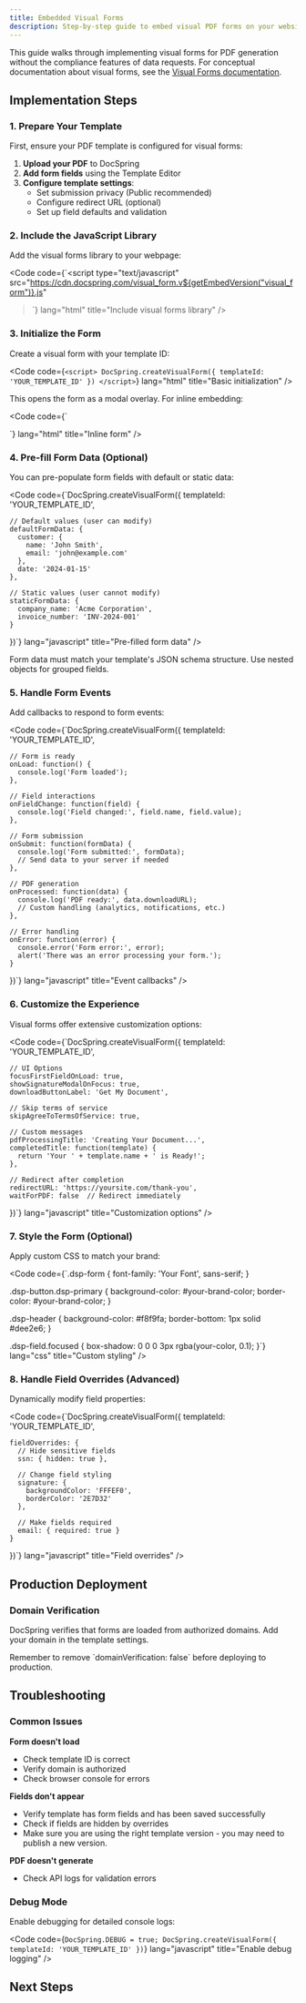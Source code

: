 ```yaml
---
title: Embedded Visual Forms
description: Step-by-step guide to embed visual PDF forms on your website
---
```



This guide walks through implementing visual forms for PDF generation without the compliance features of data requests. For conceptual documentation about visual forms, see the [Visual Forms documentation](/docs/forms/visual-forms/).

## Implementation Steps

### 1. Prepare Your Template

First, ensure your PDF template is configured for visual forms:

1. **Upload your PDF** to DocSpring
2. **Add form fields** using the Template Editor
3. **Configure template settings**:
   - Set submission privacy (Public recommended)
   - Configure redirect URL (optional)
   - Set up field defaults and validation

<LinkCard
  title="Template Editor Guide"
  href="/docs/template-editor/introduction/"
  description="Learn how to create and configure PDF templates"
/>

### 2. Include the JavaScript Library

Add the visual forms library to your webpage:

<Code
  code={`<script
    type="text/javascript"
    src="https://cdn.docspring.com/visual_form.v${getEmbedVersion("visual_form")}.js"
></script>`}
  lang="html"
  title="Include visual forms library"
/>

### 3. Initialize the Form

Create a visual form with your template ID:

<Code
  code={`<script>
    DocSpring.createVisualForm({
      templateId: 'YOUR_TEMPLATE_ID'
    })
</script>`}
  lang="html"
  title="Basic initialization"
/>

This opens the form as a modal overlay. For inline embedding:

<Code code={`<div id="form-container"></div>

  <script>
    DocSpring.createVisualForm('#form-container', {
      templateId: 'YOUR_TEMPLATE_ID'
    })
</script>`} lang="html" title="Inline form" />

### 4. Pre-fill Form Data (Optional)

You can pre-populate form fields with default or static data:

<Code code={`DocSpring.createVisualForm({
    templateId: 'YOUR_TEMPLATE_ID',

    // Default values (user can modify)
    defaultFormData: {
      customer: {
        name: 'John Smith',
        email: 'john@example.com'
      },
      date: '2024-01-15'
    },

    // Static values (user cannot modify)
    staticFormData: {
      company_name: 'Acme Corporation',
      invoice_number: 'INV-2024-001'
    }

})`} lang="javascript" title="Pre-filled form data" />

<Aside type="note">
  Form data must match your template's JSON schema structure. Use nested objects
  for grouped fields.
</Aside>

### 5. Handle Form Events

Add callbacks to respond to form events:

<Code code={`DocSpring.createVisualForm({
    templateId: 'YOUR_TEMPLATE_ID',

    // Form is ready
    onLoad: function() {
      console.log('Form loaded');
    },

    // Field interactions
    onFieldChange: function(field) {
      console.log('Field changed:', field.name, field.value);
    },

    // Form submission
    onSubmit: function(formData) {
      console.log('Form submitted:', formData);
      // Send data to your server if needed
    },

    // PDF generation
    onProcessed: function(data) {
      console.log('PDF ready:', data.downloadURL);
      // Custom handling (analytics, notifications, etc.)
    },

    // Error handling
    onError: function(error) {
      console.error('Form error:', error);
      alert('There was an error processing your form.');
    }

})`} lang="javascript" title="Event callbacks" />

### 6. Customize the Experience

Visual forms offer extensive customization options:

<Code code={`DocSpring.createVisualForm({
    templateId: 'YOUR_TEMPLATE_ID',

    // UI Options
    focusFirstFieldOnLoad: true,
    showSignatureModalOnFocus: true,
    downloadButtonLabel: 'Get My Document',

    // Skip terms of service
    skipAgreeToTermsOfService: true,

    // Custom messages
    pdfProcessingTitle: 'Creating Your Document...',
    completedTitle: function(template) {
      return 'Your ' + template.name + ' is Ready!';
    },

    // Redirect after completion
    redirectURL: 'https://yoursite.com/thank-you',
    waitForPDF: false  // Redirect immediately

})`} lang="javascript" title="Customization options" />

### 7. Style the Form (Optional)

Apply custom CSS to match your brand:

<Code code={`.dsp-form {
    font-family: 'Your Font', sans-serif;
  }

.dsp-button.dsp-primary {
background-color: #your-brand-color;
border-color: #your-brand-color;
}

.dsp-header {
background-color: #f8f9fa;
border-bottom: 1px solid #dee2e6;
}

.dsp-field.focused {
box-shadow: 0 0 0 3px rgba(your-color, 0.1);
}`} lang="css" title="Custom styling" />

### 8. Handle Field Overrides (Advanced)

Dynamically modify field properties:

<Code code={`DocSpring.createVisualForm({
    templateId: 'YOUR_TEMPLATE_ID',

    fieldOverrides: {
      // Hide sensitive fields
      ssn: { hidden: true },

      // Change field styling
      signature: {
        backgroundColor: 'FFFEF0',
        borderColor: '2E7D32'
      },

      // Make fields required
      email: { required: true }
    }

})`} lang="javascript" title="Field overrides" />

## Production Deployment

### Domain Verification

DocSpring verifies that forms are loaded from authorized domains.
Add your domain in the template settings.

<Aside type="caution">
  Remember to remove `domainVerification: false` before deploying to production.
</Aside>

## Troubleshooting

### Common Issues

**Form doesn't load**

- Check template ID is correct
- Verify domain is authorized
- Check browser console for errors

**Fields don't appear**

- Verify template has form fields and has been saved successfully
- Check if fields are hidden by overrides
- Make sure you are using the right template version - you may need to publish a new version.

**PDF doesn't generate**

- Check API logs for validation errors

### Debug Mode

Enable debugging for detailed console logs:

<Code
  code={`DocSpring.DEBUG = true;
DocSpring.createVisualForm({
    templateId: 'YOUR_TEMPLATE_ID'
})`}
  lang="javascript"
  title="Enable debug logging"
/>

## Next Steps

<LinkCard
  title="Visual Forms JavaScript API Reference"
  href="/docs/forms/js-libraries/visual-forms-js/"
  description="Complete API reference with all options and callbacks"
/>

<LinkCard
  title="Visual Forms Documentation"
  href="/docs/forms/visual-forms/"
  description="Learn about visual forms and how they work"
/>

<LinkCard
  title="Data Requests Guide"
  href="/docs/guides/embedded-forms/embedded-data-requests/"
  description="When you need legally binding signatures with compliance"
/>

<LinkCard
  title="Visual Forms Changelog"
  href="/docs/changelogs/visual-forms-js/"
  description="Changelog entries for the Visual Forms JavaScript library"
/>
